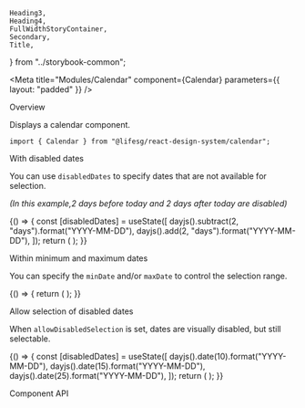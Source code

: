     Heading3,
    Heading4,
    FullWidthStoryContainer,
    Secondary,
    Title,
} from "../storybook-common";

<Meta
    title="Modules/Calendar"
    component={Calendar}
    parameters={{ layout: "padded" }}
/>

<Title>Calendar</Title>

<Secondary>Overview</Secondary>

Displays a calendar component.

```tsx
import { Calendar } from "@lifesg/react-design-system/calendar";
```

<Canvas>
    <Story name="Calendar">
        <FullWidthStoryContainer>
            <Calendar />
        </FullWidthStoryContainer>
    </Story>
</Canvas>

<Heading3>With disabled dates</Heading3>

You can use `disabledDates` to specify dates that are not available for selection.

_(In this example,2 days before today and 2 days after today are disabled)_

<Canvas>
    <Story name="With disabled dates">
        {() => {
            const [disabledDates] = useState([
                dayjs().subtract(2, "days").format("YYYY-MM-DD"),
                dayjs().add(2, "days").format("YYYY-MM-DD"),
            ]);
            return (
                <FullWidthStoryContainer>
                    <Calendar disabledDates={disabledDates} />
                </FullWidthStoryContainer>
            );
        }}
    </Story>
</Canvas>

<Heading3>Within minimum and maximum dates</Heading3>

You can specify the `minDate` and/or `maxDate` to control the selection range.

<Canvas>
    <Story name="Min and Max dates">
        {() => {
            return (
                <FullWidthStoryContainer>
                    <Calendar
                        minDate={dayjs()
                            .subtract(2, "days")
                            .format("YYYY-MM-DD")}
                        maxDate={dayjs().add(20, "days").format("YYYY-MM-DD")}
                    />
                </FullWidthStoryContainer>
            );
        }}
    </Story>
</Canvas>

<Heading3>Allow selection of disabled dates</Heading3>

When `allowDisabledSelection` is set, dates are visually disabled, but still selectable.

<Canvas>
    <Story name="Allow disabled selection">
        {() => {
            const [disabledDates] = useState([
                dayjs().date(10).format("YYYY-MM-DD"),
                dayjs().date(15).format("YYYY-MM-DD"),
                dayjs().date(25).format("YYYY-MM-DD"),
            ]);
            return (
                <FullWidthStoryContainer>
                    <Calendar
                        disabledDates={disabledDates}
                        minDate={dayjs()
                            .subtract(6, "weeks")
                            .format("YYYY-MM-DD")}
                        maxDate={dayjs().add(6, "weeks").format("YYYY-MM-DD")}
                        allowDisabledSelection
                    />
                </FullWidthStoryContainer>
            );
        }}
    </Story>
</Canvas>

<Secondary>Component API</Secondary>

<PropsTable />
